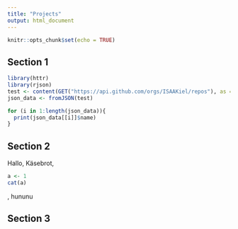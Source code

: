 ```yaml
---
title: "Projects"
output: html_document
---
```


```r
knitr::opts_chunk$set(echo = TRUE)
```

## Section 1

```r
library(httr)
library(rjson)
test <- content(GET("https://api.github.com/orgs/ISAAKiel/repos"), as = "text")
json_data <- fromJSON(test)

for (i in 1:length(json_data)){
  print(json_data[[i]]$name)
}
```

## Section 2

Hallo, Käsebrot,
```r
a <- 1
cat(a)
```
, hununu

## Section 3



